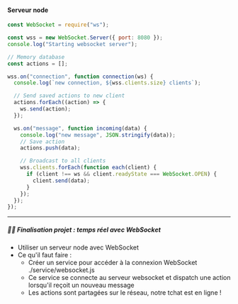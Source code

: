 
<Slides title="Finalisation projet : temps réel avec WebSocket" course="Formation React">

<SlideHeader slideTitle="Finalisation projet : temps réel avec WebSocket" />

#### Serveur node

<Box fontSize="0.8em">

```jsx
const WebSocket = require("ws");

const wss = new WebSocket.Server({ port: 8080 });
console.log("Starting websocket server");

// Memory database
const actions = [];

wss.on("connection", function connection(ws) {
  console.log(`new connection, ${wss.clients.size} clients`);

  // Send saved actions to new client
  actions.forEach((action) => {
    ws.send(action);
  });

  ws.on("message", function incoming(data) {
    console.log("new message", JSON.stringify(data));
    // Save action
    actions.push(data);

    // Broadcast to all clients
    wss.clients.forEach(function each(client) {
      if (client !== ws && client.readyState === WebSocket.OPEN) {
        client.send(data);
      }
    });
  });
});
```

</Box>

---

<SlideHeader slideTitle="Finalisation projet : temps réel avec WebSocket" />

##### 📐🤓 <b>Finalisation projet</b> : temps réel avec WebSocket

- Utiliser un serveur node avec WebSocket
- Ce qu'il faut faire :
  - Créer un service pour accéder à la connexion WebSocket
    ./service/websocket.js
  - Ce service se connecte au serveur websocket et dispatch une action lorsqu'il
    reçoit un nouveau message
  - Les actions sont partagées sur le réseau, notre tchat est en ligne !

</Slides>
